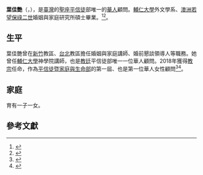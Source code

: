 {{citation style|time=2015-12-10T02:02:54+00:00}}
{{Infobox_officeholder
| name =葉佳艷
| image name =
| width = 
| now = 教廷平信徒顧問，婚姻與家庭講師
| sex = 女
| Native place =高雄旗山
| date of birth ={{birth year and age|1967}}
| place of birth = {{TWN}}
| nationality = {{ROC}}
| spouse = [[周德宇|周德宇]]
| children = Sophie Chou, Philip Chou
| religion = 天主教
| educate = 碩士
*[[輔仁大學|輔仁大學]]外文學系畢業
*[[澳洲|澳洲]][[John_Paul_II_Institute_for_Marriage_and_Family|John Paul II Institute for Marriage and Family]]婚姻與家庭碩士

}}
'''葉佳艷'''（{{lang-en|'''Yeh Jia-yian'''}}，{{bd|1967年||||}}），是[[臺灣|臺灣]]的[[聖座|聖座]][[平信徒|平信徒]]部唯一的[[華人|華人]]顧問。[[輔仁大學|輔仁大學]]外文學系、[[澳洲|澳洲]][[若望保祿二世|若望保祿二世]]婚姻與家庭研究所碩士畢業。<ref>{{cite news |author1=黃雅詩 |title=教廷平信徒部唯一華人顧問 請教宗為台灣祈禱 |url=https://www.cna.com.tw/news/ahel/201911180074.aspx |accessdate=2021-01-02 |work=中央社 |date=2019-11-18}}</ref><ref>{{cite web |title=葉佳艷老師 |url=https://theology.catholic.org.tw/bs/professor/m0002.html |website=輔仁聖博敏神學院 |accessdate=2021-01-02}}</ref>。

==生平==
葉佳艷曾在[[新竹都會區|新竹]]教區、[[台北|台北]]教區擔任婚姻與家庭講師、婚前懇談領導人等職務。她曾任[[輔仁大學|輔仁大學]]神學院講師，也是[[教廷|教廷]]平信徒部唯一一位華人顧問。2018年獲得[[教宗|教宗]]任命，作為[[平信徒暨家庭與生命部|平信徒暨家庭與生命部]]的第一屆、也是第一位華人女性顧問<ref>{{cite web |title=聖座平信徒、家庭和生命部顧問葉佳艷女士專訪 |url=https://www.vaticannews.va/zht/vatican-city/news/2019-11/interview-professor-yeh-laity-family-life.html |website=梵蒂岡新聞網 |accessdate=2021-01-02}}</ref><ref>{{cite web|title=教廷平信徒部唯一華人顧問 請教宗為台灣祈禱 |url=https://udn.com/news/story/7314/4171853|publisher=聯合新聞網|accessdate=2020-08-08|date=2019-11-18}}</ref>。

==家庭==
育有一子一女。

==參考文獻==
{{reflist|2}}